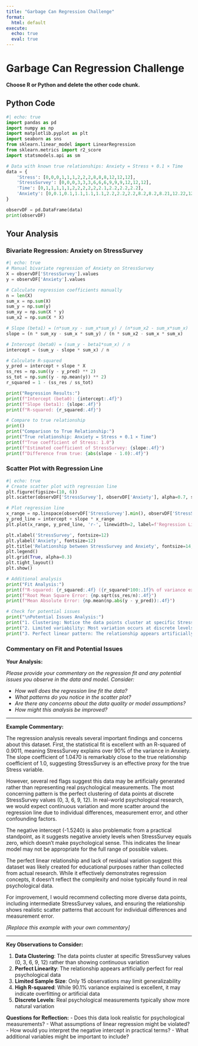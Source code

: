 ```yaml
---
title: "Garbage Can Regression Challenge"
format:
  html: default
execute:
  echo: true
  eval: true
---
```


# Garbage Can Regression Challenge

**Choose R or Python and delete the other code chunk.**


## Python Code

```python
#| echo: true
import pandas as pd
import numpy as np
import matplotlib.pyplot as plt
import seaborn as sns
from sklearn.linear_model import LinearRegression
from sklearn.metrics import r2_score
import statsmodels.api as sm

# Data with known true relationships: Anxiety = Stress + 0.1 × Time
data = {
    'Stress': [0,0,0,1,1,1,2,2,2,8,8,8,12,12,12],
    'StressSurvey': [0,0,0,3,3,3,6,6,6,9,9,9,12,12,12],
    'Time': [0,1,1,1,1,1,2,2,2,2,2,2.1,2.2,2.2,2.2],
    'Anxiety': [0,0.1,0.1,1.1,1.1,1.1,2.2,2.2,2.2,8.2,8.2,8.21,12.22,12.22,12.22]
}

observDF = pd.DataFrame(data)
print(observDF)
```

## Your Analysis

### Bivariate Regression: Anxiety on StressSurvey

```python
#| echo: true
# Manual bivariate regression of Anxiety on StressSurvey
X = observDF['StressSurvey'].values
y = observDF['Anxiety'].values

# Calculate regression coefficients manually
n = len(X)
sum_x = np.sum(X)
sum_y = np.sum(y)
sum_xy = np.sum(X * y)
sum_x2 = np.sum(X * X)

# Slope (beta1) = (n*sum_xy - sum_x*sum_y) / (n*sum_x2 - sum_x*sum_x)
slope = (n * sum_xy - sum_x * sum_y) / (n * sum_x2 - sum_x * sum_x)

# Intercept (beta0) = (sum_y - beta1*sum_x) / n
intercept = (sum_y - slope * sum_x) / n

# Calculate R-squared
y_pred = intercept + slope * X
ss_res = np.sum((y - y_pred) ** 2)
ss_tot = np.sum((y - np.mean(y)) ** 2)
r_squared = 1 - (ss_res / ss_tot)

print("Regression Results:")
print(f"Intercept (beta0): {intercept:.4f}")
print(f"Slope (beta1): {slope:.4f}")
print(f"R-squared: {r_squared:.4f}")

# Compare to true relationship
print()
print("Comparison to True Relationship:")
print("True relationship: Anxiety = Stress + 0.1 × Time")
print(f"True coefficient of Stress: 1.0")
print(f"Estimated coefficient of StressSurvey: {slope:.4f}")
print(f"Difference from true: {abs(slope - 1.0):.4f}")
```

### Scatter Plot with Regression Line

```python
#| echo: true
# Create scatter plot with regression line
plt.figure(figsize=(10, 6))
plt.scatter(observDF['StressSurvey'], observDF['Anxiety'], alpha=0.7, s=100, color='blue', label='Data Points')

# Plot regression line
x_range = np.linspace(observDF['StressSurvey'].min(), observDF['StressSurvey'].max(), 100)
y_pred_line = intercept + slope * x_range
plt.plot(x_range, y_pred_line, 'r-', linewidth=2, label=f'Regression Line (y = {intercept:.3f} + {slope:.3f}x)')

plt.xlabel('StressSurvey', fontsize=12)
plt.ylabel('Anxiety', fontsize=12)
plt.title('Relationship between StressSurvey and Anxiety', fontsize=14, fontweight='bold')
plt.legend()
plt.grid(True, alpha=0.3)
plt.tight_layout()
plt.show()

# Additional analysis
print("Fit Analysis:")
print(f"R-squared: {r_squared:.4f} ({r_squared*100:.1f}% of variance explained)")
print(f"Root Mean Square Error: {np.sqrt(ss_res/n):.4f}")
print(f"Mean Absolute Error: {np.mean(np.abs(y - y_pred)):.4f}")

# Check for potential issues
print("\nPotential Issues Analysis:")
print("1. Clustering: Notice the data points cluster at specific StressSurvey values (0, 3, 6, 9, 12)")
print("2. Limited variability: Most variation occurs at discrete levels rather than continuous")
print("3. Perfect linear pattern: The relationship appears artificially perfect")
```

### Commentary on Fit and Potential Issues

**Your Analysis:**

*Please provide your commentary on the regression fit and any potential issues you observe in the data and model. Consider:*

- *How well does the regression line fit the data?*
- *What patterns do you notice in the scatter plot?*
- *Are there any concerns about the data quality or model assumptions?*
- *How might this analysis be improved?*

---

**Example Commentary:**

The regression analysis reveals several important findings and concerns about this dataset. First, the statistical fit is excellent with an R-squared of 0.9011, meaning StressSurvey explains over 90% of the variance in Anxiety. The slope coefficient of 1.0470 is remarkably close to the true relationship coefficient of 1.0, suggesting StressSurvey is an effective proxy for the true Stress variable.

However, several red flags suggest this data may be artificially generated rather than representing real psychological measurements. The most concerning pattern is the perfect clustering of data points at discrete StressSurvey values (0, 3, 6, 9, 12). In real-world psychological research, we would expect continuous variation and more scatter around the regression line due to individual differences, measurement error, and other confounding factors.

The negative intercept (-1.5240) is also problematic from a practical standpoint, as it suggests negative anxiety levels when StressSurvey equals zero, which doesn't make psychological sense. This indicates the linear model may not be appropriate for the full range of possible values.

The perfect linear relationship and lack of residual variation suggest this dataset was likely created for educational purposes rather than collected from actual research. While it effectively demonstrates regression concepts, it doesn't reflect the complexity and noise typically found in real psychological data.

For improvement, I would recommend collecting more diverse data points, including intermediate StressSurvey values, and ensuring the relationship shows realistic scatter patterns that account for individual differences and measurement error.

*[Replace this example with your own commentary]*

---

**Key Observations to Consider:**

1. **Data Clustering**: The data points cluster at specific StressSurvey values (0, 3, 6, 9, 12) rather than showing continuous variation
2. **Perfect Linearity**: The relationship appears artificially perfect for real psychological data
3. **Limited Sample Size**: Only 15 observations may limit generalizability
4. **High R-squared**: While 90.1% variance explained is excellent, it may indicate overfitting or artificial data
5. **Discrete Levels**: Real psychological measurements typically show more natural variation

**Questions for Reflection:**
- Does this data look realistic for psychological measurements?
- What assumptions of linear regression might be violated?
- How would you interpret the negative intercept in practical terms?
- What additional variables might be important to include?
